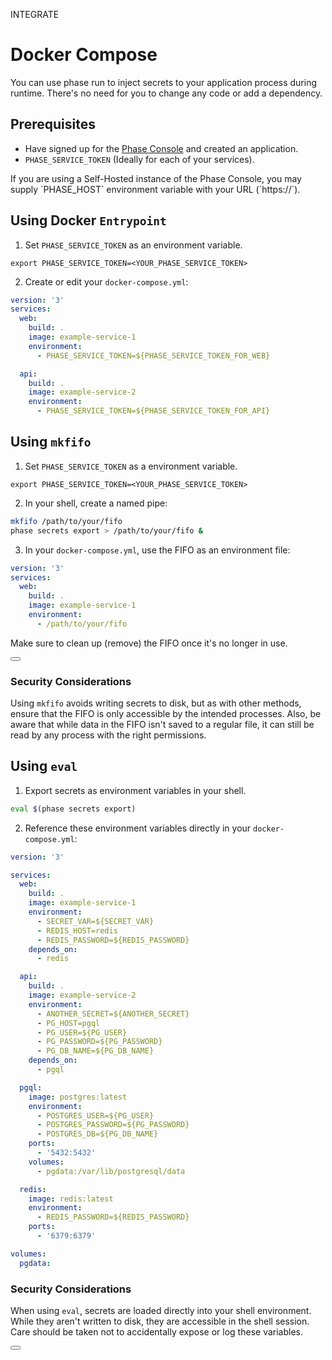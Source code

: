 

<Tag variant="small">INTEGRATE</Tag>

# Docker Compose

You can use phase run to inject secrets to your application process during runtime. There's no need for you to change any code or add a dependency.

## Prerequisites

- Have signed up for the [Phase Console](https://console.phase.dev) and created an application.
- `PHASE_SERVICE_TOKEN` (Ideally for each of your services).

<Note>
  If you are using a Self-Hosted instance of the Phase Console, you may supply
  `PHASE_HOST` environment variable with your URL (`https://<HOST>`).
</Note>

## Using Docker `Entrypoint`

1. Set `PHASE_SERVICE_TOKEN` as an environment variable.

```fish
export PHASE_SERVICE_TOKEN=<YOUR_PHASE_SERVICE_TOKEN>
```

2. Create or edit your `docker-compose.yml`:

```yaml
version: '3'
services:
  web:
    build: .
    image: example-service-1
    environment:
      - PHASE_SERVICE_TOKEN=${PHASE_SERVICE_TOKEN_FOR_WEB}

  api:
    build: .
    image: example-service-2
    environment:
      - PHASE_SERVICE_TOKEN=${PHASE_SERVICE_TOKEN_FOR_API}
```

## Using `mkfifo`

1. Set `PHASE_SERVICE_TOKEN` as a environment variable.

```fish
export PHASE_SERVICE_TOKEN=<YOUR_PHASE_SERVICE_TOKEN>
```

2. In your shell, create a named pipe:

```bash
mkfifo /path/to/your/fifo
phase secrets export > /path/to/your/fifo &
```

3. In your `docker-compose.yml`, use the FIFO as an environment file:

```yaml
version: '3'
services:
  web:
    build: .
    image: example-service-1
    environment:
      - /path/to/your/fifo
```

<Note>Make sure to clean up (remove) the FIFO once it's no longer in use.</Note>

<div className="not-prose">
  <Button
    href="https://man7.org/linux/man-pages/man3/mkfifo.3.html"
    variant="text"
    arrow="right"
    children="Mkfifo Linux manual page"
  />
</div>

### Security Considerations

Using `mkfifo` avoids writing secrets to disk, but as with other methods, ensure that the FIFO is only accessible by the intended processes. Also, be aware that while data in the FIFO isn't saved to a regular file, it can still be read by any process with the right permissions.

## Using `eval`

1. Export secrets as environment variables in your shell.

```bash
eval $(phase secrets export)
```

2. Reference these environment variables directly in your `docker-compose.yml`:

```yaml
version: '3'

services:
  web:
    build: .
    image: example-service-1
    environment:
      - SECRET_VAR=${SECRET_VAR}
      - REDIS_HOST=redis
      - REDIS_PASSWORD=${REDIS_PASSWORD}
    depends_on:
      - redis

  api:
    build: .
    image: example-service-2
    environment:
      - ANOTHER_SECRET=${ANOTHER_SECRET}
      - PG_HOST=pgql
      - PG_USER=${PG_USER}
      - PG_PASSWORD=${PG_PASSWORD}
      - PG_DB_NAME=${PG_DB_NAME}
    depends_on:
      - pgql

  pgql:
    image: postgres:latest
    environment:
      - POSTGRES_USER=${PG_USER}
      - POSTGRES_PASSWORD=${PG_PASSWORD}
      - POSTGRES_DB=${PG_DB_NAME}
    ports:
      - '5432:5432'
    volumes:
      - pgdata:/var/lib/postgresql/data

  redis:
    image: redis:latest
    environment:
      - REDIS_PASSWORD=${REDIS_PASSWORD}
    ports:
      - '6379:6379'

volumes:
  pgdata:
```

### Security Considerations

When using `eval`, secrets are loaded directly into your shell environment. While they aren't written to disk, they are accessible in the shell session. Care should be taken not to accidentally expose or log these variables.

<div className="not-prose">
  <Button
    href="https://docs.docker.com/engine/reference/run/#env-environment-variables"
    variant="text"
    arrow="right"
    children="Docker Run - Docs"
  />
</div>
